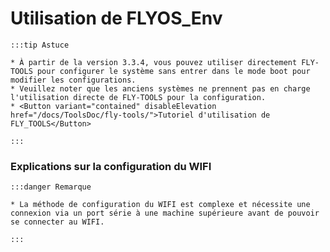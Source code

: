 # Utilisation de FLYOS_Env

    :::tip Astuce

    * À partir de la version 3.3.4, vous pouvez utiliser directement FLY-TOOLS pour configurer le système sans entrer dans le mode boot pour modifier les configurations.
    * Veuillez noter que les anciens systèmes ne prennent pas en charge l'utilisation directe de FLY-TOOLS pour la configuration.
    * <Button variant="contained" disableElevation href="/docs/ToolsDoc/fly-tools/">Tutoriel d'utilisation de FLY_TOOLS</Button>

    :::
        
### Explications sur la configuration du WIFI

    :::danger Remarque

    * La méthode de configuration du WIFI est complexe et nécessite une connexion via un port série à une machine supérieure avant de pouvoir se connecter au WIFI.

    :::
